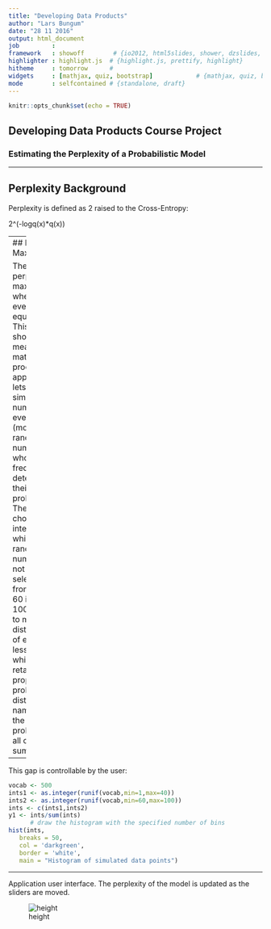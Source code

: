 ```yaml
---
title: "Developing Data Products"
author: "Lars Bungum"
date: "28 11 2016"
output: html_document
job         : 
framework   : showoff        # {io2012, html5slides, shower, dzslides, ...}
highlighter : highlight.js  # {highlight.js, prettify, highlight}
hitheme     : tomorrow      # 
widgets     : [mathjax, quiz, bootstrap]            # {mathjax, quiz, bootstrap}
mode        : selfcontained # {standalone, draft}
---
```



```r
knitr::opts_chunk$set(echo = TRUE)
```

## Developing Data Products Course Project

### Estimating the Perplexity of a Probabilistic Model


---

## Perplexity Background

Perplexity is defined as 2 raised to the Cross-Entropy:

2^(-logq(x)*q(x))

--- 
## Perplexity Maximization

The perplexity is maximized when the events are equiprobable.  This can be shown by means of a mathematical proof.  This application lets the user simulate a number of events (modeled by random numbers), whose frequency determine their probability.  The user can choose an interval from which random numbers will not be selected (say from 40 to 60 in a 1-100 range) to make the distribution of events less equal, while still retaining the property of a probability distribution, namely that the probability of all outcomes sum to one.


---

This gap is controllable by the user:

```r
vocab <- 500
ints1 <- as.integer(runif(vocab,min=1,max=40))
ints2 <- as.integer(runif(vocab,min=60,max=100))
ints <- c(ints1,ints2)
y1 <- ints/sum(ints)
      # draw the histogram with the specified number of bins
hist(ints, 
   breaks = 50, 
   col = 'darkgreen', 
   border = 'white', 
   main = "Histogram of simulated data points")
```

---
Application user interface.  The perplexity of the model is updated as the sliders are moved.

![height](appui.png)